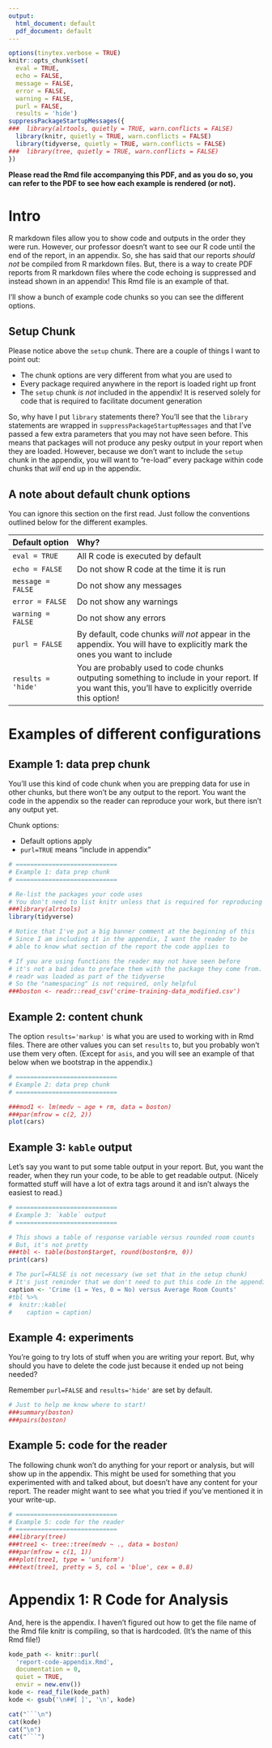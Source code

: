 ```yaml
---
output:
  html_document: default
  pdf_document: default
---
```


```r
options(tinytex.verbose = TRUE)
knitr::opts_chunk$set(
  eval = TRUE, 
  echo = FALSE, 
  message = FALSE, 
  error = FALSE, 
  warning = FALSE,
  purl = FALSE,
  results = 'hide')
suppressPackageStartupMessages({
###  library(alrtools, quietly = TRUE, warn.conflicts = FALSE)
  library(knitr, quietly = TRUE, warn.conflicts = FALSE)
  library(tidyverse, quietly = TRUE, warn.conflicts = FALSE)
###  library(tree, quietly = TRUE, warn.conflicts = FALSE)
})
```



**Please read the Rmd file accompanying this PDF, and as you do so, you can refer to the PDF to see how each example is rendered (or not).**


# Intro


R markdown files allow you to show code and outputs in the order they were run.
However, our professor doesn't want to see our R code until the end of the report,
in an appendix.
So, she has said that our reports *should not* be compiled from R markdown files.
But, there is a way to create PDF reports from R markdown files where the code
echoing is suppressed and instead shown in an appendix!  This Rmd file is an example of that.

I'll show a bunch of example code chunks so you can see the different options.




## Setup Chunk

Please notice above the `setup` chunk.
There are a couple of things I want to point out:

* The chunk options are very different from what you are used to
* Every package required anywhere in the report is loaded right up front
* The `setup` chunk *is not* included in the appendix!  It is reserved solely for code that is required to facilitate document generation

So, why have I put `library` statements there?
You'll see that the `library` statements are wrapped in `suppressPackageStartupMessages`
and that I've passed a few extra parameters that you may not have seen before.
This means that packages will not produce any pesky output in your report
when they are loaded.  However, because we don't want to include the `setup` chunk
in the appendix, you will want to "re-load" every package 
within code chunks that *will* end up in the appendix.




## A note about default chunk options

You can ignore this section on the first read.
Just follow the conventions outlined below for the different examples.

|Default option     |    Why?                                               |
|:------------------|:------------------------------------------------------|
|`eval = TRUE`      | All R code is executed by default                     |
|`echo = FALSE`     | Do not show R code at the time it is run              |
|`message = FALSE`  | Do not show any messages                              |
|`error = FALSE`    | Do not show any warnings                              |
|`warning = FALSE`  | Do not show any errors                                |
|`purl = FALSE`     | By default, code chunks *will not* appear in the appendix.  You will have to explicitly mark the ones you want to include |
|`results = 'hide'` | You are probably used to code chunks outputing something to include in your report.  If you want this, you'll have to explicitly override this option! |






# Examples of different configurations

## Example 1: data prep chunk

You'll use this kind of code chunk when you are prepping data
for use in other chunks, but there won't be any output to the 
report.  You want the code in the appendix so the reader can reproduce your work,
but there isn't any output yet.

Chunk options:

* Default options apply
* `purl=TRUE` means "include in appendix"
    
```r
# ============================
# Example 1: data prep chunk
# ============================

# Re-list the packages your code uses
# You don't need to list knitr unless that is required for reproducing your work
###library(alrtools)
library(tidyverse)

# Notice that I've put a big banner comment at the beginning of this
# Since I am including it in the appendix, I want the reader to be
# able to know what section of the report the code applies to

# If you are using functions the reader may not have seen before
# it's not a bad idea to preface them with the package they come from.
# readr was loaded as part of the tidyverse
# So the "namespacing" is not required, only helpful
###boston <- readr::read_csv('crime-training-data_modified.csv')
```





## Example 2: content chunk

The option `results='markup'` is what you are used to working with in Rmd files.
There are other values you can set `results` to, but you probably won't use them very often.
(Except for `asis`, and you will see an example of that below when we bootstrap in the appendix.)

```r
# ============================
# Example 2: data prep chunk
# ============================

###mod1 <- lm(medv ~ age + rm, data = boston)
###par(mfrow = c(2, 2))
plot(cars)
```





## Example 3: `kable` output

Let's say you want to put some table output in your report.
But, you want the reader, when they run your code, to be able to 
get readable output.
(Nicely formatted stuff will have a lot of extra tags around it and isn't always the easiest to read.)

```r
# ============================
# Example 3: `kable` output
# ============================

# This shows a table of response variable versus rounded room counts
# But, it's not pretty
###tbl <- table(boston$target, round(boston$rm, 0))
print(cars)
```

```r
# The purl=FALSE is not necessary (we set that in the setup chunk)
# It's just reminder that we don't need to put this code in the appendix
caption <- 'Crime (1 = Yes, 0 = No) versus Average Room Counts'
#tbl %>%
#  knitr::kable(
#    caption = caption)
```




## Example 4: experiments

You're going to try lots of stuff when you are writing your report.
But, why should you have to delete the code just because it ended up
not being needed?

Remember `purl=FALSE` and `results='hide'` are set by default.

```r
# Just to help me know where to start!
###summary(boston)
###pairs(boston)
```





## Example 5: code for the reader

The following chunk won't do anything for your report or analysis, but will show up in the appendix.
This might be used for something that you experimented with and talked about,
but doesn't have any content for your report.
The reader might want to see what you tried if you've mentioned it in your write-up.

```r
# ============================
# Example 5: code for the reader
# ============================
###library(tree)
###tree1 <- tree::tree(medv ~ ., data = boston)
###par(mfrow = c(1, 1))
###plot(tree1, type = 'uniform')
###text(tree1, pretty = 5, col = 'blue', cex = 0.8)
```




\newpage



# Appendix 1: R Code for Analysis

And, here is the appendix.
I haven't figured out how to get the file name of the 
Rmd file knitr is compiling, so that is hardcoded.
(It's the name of this Rmd file!)

```r
kode_path <- knitr::purl(
  'report-code-appendix.Rmd', 
  documentation = 0,
  quiet = TRUE,
  envir = new.env())
kode <- read_file(kode_path)
kode <- gsub('\n##[ ]', '\n', kode)

cat("```\n")
cat(kode)
cat("\n")
cat("```")
```